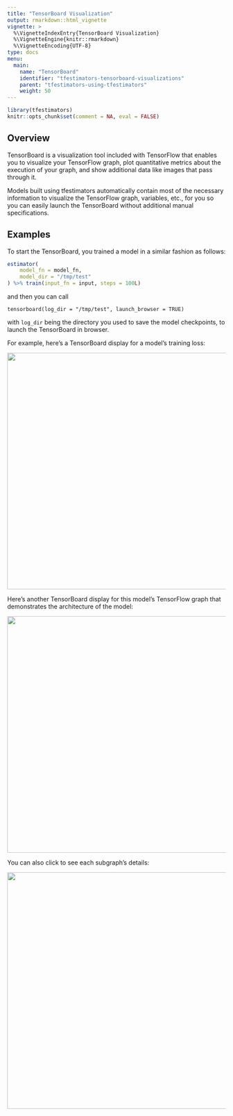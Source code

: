 ```yaml
---
title: "TensorBoard Visualization"
output: rmarkdown::html_vignette
vignette: >
  %\VignetteIndexEntry{TensorBoard Visualization}
  %\VignetteEngine{knitr::rmarkdown}
  %\VignetteEncoding{UTF-8}
type: docs
menu:
  main:
    name: "TensorBoard"
    identifier: "tfestimators-tensorboard-visualizations"
    parent: "tfestimators-using-tfestimators"
    weight: 50
---
```


```r
library(tfestimators)
knitr::opts_chunk$set(comment = NA, eval = FALSE)
```

## Overview

TensorBoard is a visualization tool included with TensorFlow that enables you to visualize your TensorFlow graph, plot quantitative metrics about the execution of your graph, and show additional data like images that pass through it.

Models built using tfestimators automatically contain most of the necessary information to visualize the TensorFlow graph, variables, etc., for you so you can easily launch the TensorBoard without additional manual specifications.

## Examples

To start the TensorBoard, you trained a model in a similar fashion as follows:

```r
estimator(
    model_fn = model_fn,
    model_dir = "/tmp/test"
) %>% train(input_fn = input, steps = 100L)

```

and then you can call

```
tensorboard(log_dir = "/tmp/test", launch_browser = TRUE)
```
with `log_dir` being the directory you used to save the model checkpoints, to launch the TensorBoard in browser. 

For example, here's a TensorBoard display for a model's training loss:

![](images/tensorboard-loss.png){width=750 height=545 .screenshot}



Here's another TensorBoard display for this model's TensorFlow graph that demonstrates the architecture of the model:

![](images/tensorboard-graph.png){width=750 height=545 .screenshot}


You can also click to see each subgraph's details:


![](images/tensorboard-graph-details.png){width=750 height=545 .screenshot}
